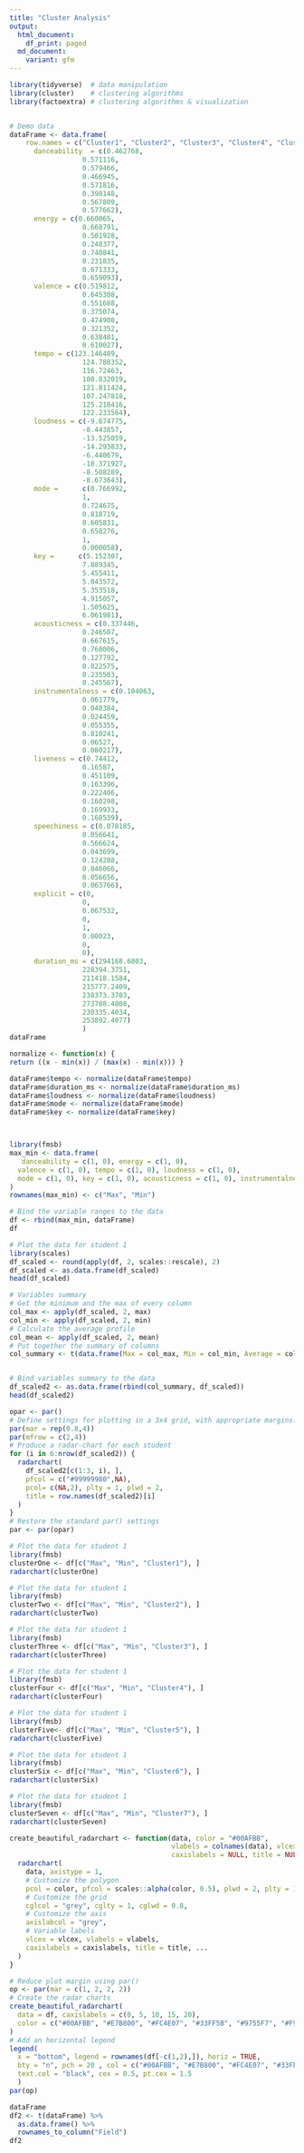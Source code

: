 ```yaml
---
title: "Cluster Analysis"
output:
  html_document:
    df_print: paged
  md_document:
    variant: gfm
---
```




```r
library(tidyverse)  # data manipulation
library(cluster)    # clustering algorithms
library(factoextra) # clustering algorithms & visualization
```

```r

```
```r
# Demo data
dataFrame <- data.frame(
    row.names = c("Cluster1", "Cluster2", "Cluster3", "Cluster4", "Cluster5", "Cluster6","Cluster7", "Cluster8"),
      danceability  = c(0.462768,
                  0.571116,
                  0.579466,
                  0.466945,
                  0.571816,
                  0.398148,
                  0.567809,
                  0.577662),
      energy = c(0.660065,
                  0.668791,
                  0.501928,
                  0.248377,
                  0.740841,
                  0.231835,
                  0.671333,
                  0.659093),
      valence = c(0.519812,
                  0.645308,
                  0.551688,
                  0.375074,
                  0.474908,
                  0.321352,
                  0.638481,
                  0.610027),
      tempo = c(123.146489,
                  124.788352,
                  116.72463,
                  108.832019,
                  121.811424,
                  107.247818,
                  125.218416,
                  122.233564),
      loudness = c(-9.674775,
                  -8.443857,
                  -13.525059,
                  -14.293833,
                  -6.440679,
                  -18.371927,
                  -8.508289,
                  -8.673643),
      mode =      c(0.766992,
                  1,
                  0.724675,
                  0.818719,
                  0.605831,
                  0.658276,
                  1,
                  0.000058),
      key =      c(5.152307,
                  7.889345,
                  5.455411,
                  5.043572,
                  5.353518,
                  4.915057,
                  1.505625,
                  6.061981),
      acousticness = c(0.337446,
                  0.246507,
                  0.667615,
                  0.768006,
                  0.127792,
                  0.822575,
                  0.235503,
                  0.245567),
      instrumentalness = c(0.104063,
                  0.061779,
                  0.040384,
                  0.024459,
                  0.055355,
                  0.810241,
                  0.06527,
                  0.080217),
      liveness = c(0.74412,
                  0.16587,
                  0.451109,
                  0.163396,
                  0.222406,
                  0.160298,
                  0.169933,
                  0.168539),
      speechiness = c(0.078185,
                  0.056641,
                  0.566624,
                  0.043699,
                  0.124288,
                  0.046066,
                  0.056656,
                  0.063766),
      explicit = c(0,
                  0,
                  0.067532,
                  0,
                  1,
                  0.00023,
                  0,
                  0),
      duration_ms = c(294168.6803,
                  228394.3751,
                  211418.1584,
                  215777.2409,
                  238373.3703,
                  273708.4808,
                  230335.4034,
                  253892.4077)
                  )
dataFrame
```


```r
normalize <- function(x) {
return ((x - min(x)) / (max(x) - min(x))) }
```


```r
dataFrame$tempo <- normalize(dataFrame$tempo)
dataFrame$duration_ms <- normalize(dataFrame$duration_ms)
dataFrame$loudness <- normalize(dataFrame$loudness)
dataFrame$mode <- normalize(dataFrame$mode)
dataFrame$key <- normalize(dataFrame$key)



```


```r

```

 
 
```r
library(fmsb)
max_min <- data.frame(
   danceability = c(1, 0), energy = c(1, 0),
  valence = c(1, 0), tempo = c(1, 0), loudness = c(1, 0),
  mode = c(1, 0), key = c(1, 0), acousticness = c(1, 0), instrumentalness = c(1,0), liveness = c(1,0), speechiness = c(1,0),  explicit = c(1,0), duration_ms = c(1,0)
)
rownames(max_min) <- c("Max", "Min")

# Bind the variable ranges to the data
df <- rbind(max_min, dataFrame)
df
```
```r
# Plot the data for student 1
library(scales)
df_scaled <- round(apply(df, 2, scales::rescale), 2)
df_scaled <- as.data.frame(df_scaled)
head(df_scaled)
```
```r
# Variables summary
# Get the minimum and the max of every column  
col_max <- apply(df_scaled, 2, max)
col_min <- apply(df_scaled, 2, min)
# Calculate the average profile 
col_mean <- apply(df_scaled, 2, mean)
# Put together the summary of columns
col_summary <- t(data.frame(Max = col_max, Min = col_min, Average = col_mean))


# Bind variables summary to the data
df_scaled2 <- as.data.frame(rbind(col_summary, df_scaled))
head(df_scaled2)
```
```r
opar <- par() 
# Define settings for plotting in a 3x4 grid, with appropriate margins:
par(mar = rep(0.8,4))
par(mfrow = c(2,4))
# Produce a radar-chart for each student
for (i in 6:nrow(df_scaled2)) {
  radarchart(
    df_scaled2[c(1:3, i), ],
    pfcol = c("#99999980",NA),
    pcol= c(NA,2), plty = 1, plwd = 2,
    title = row.names(df_scaled2)[i]
  )
}
# Restore the standard par() settings
par <- par(opar)
```


```r
# Plot the data for student 1
library(fmsb)
clusterOne <- df[c("Max", "Min", "Cluster1"), ]
radarchart(clusterOne)
```

```r
# Plot the data for student 1
library(fmsb)
clusterTwo <- df[c("Max", "Min", "Cluster2"), ]
radarchart(clusterTwo)
```

```r
# Plot the data for student 1
library(fmsb)
clusterThree <- df[c("Max", "Min", "Cluster3"), ]
radarchart(clusterThree)
```

```r
# Plot the data for student 1
library(fmsb)
clusterFour <- df[c("Max", "Min", "Cluster4"), ]
radarchart(clusterFour)
```

```r
# Plot the data for student 1
library(fmsb)
clusterFive<- df[c("Max", "Min", "Cluster5"), ]
radarchart(clusterFive)
```
```r
# Plot the data for student 1
library(fmsb)
clusterSix <- df[c("Max", "Min", "Cluster6"), ]
radarchart(clusterSix)
```

```r
# Plot the data for student 1
library(fmsb)
clusterSeven <- df[c("Max", "Min", "Cluster7"), ]
radarchart(clusterSeven)
```
```r
create_beautiful_radarchart <- function(data, color = "#00AFBB", 
                                        vlabels = colnames(data), vlcex = 0.7,
                                        caxislabels = NULL, title = NULL, ...){
  radarchart(
    data, axistype = 1,
    # Customize the polygon
    pcol = color, pfcol = scales::alpha(color, 0.5), plwd = 2, plty = 1,
    # Customize the grid
    cglcol = "grey", cglty = 1, cglwd = 0.8,
    # Customize the axis
    axislabcol = "grey", 
    # Variable labels
    vlcex = vlcex, vlabels = vlabels,
    caxislabels = caxislabels, title = title, ...
  )
}
```

```r
# Reduce plot margin using par()
op <- par(mar = c(1, 2, 2, 2))
# Create the radar charts
create_beautiful_radarchart(
  data = df, caxislabels = c(0, 5, 10, 15, 20),
  color = c("#00AFBB", "#E7B800", "#FC4E07", "#33FF5B", "#9755F7", "#F9F63D", "#3DF9BA", "#F57527")
)
# Add an horizontal legend
legend(
  x = "bottom", legend = rownames(df[-c(1,2),]), horiz = TRUE,
  bty = "n", pch = 20 , col = c("#00AFBB", "#E7B800", "#FC4E07", "#33FF5B", "#9755F7", "#F9F63D", "#3DF9BA", "#F57527"),
  text.col = "black", cex = 0.5, pt.cex = 1.5
  )
par(op)
```
```r
dataFrame
df2 <- t(dataFrame) %>%
  as.data.frame() %>%
  rownames_to_column("Field")
df2
```

